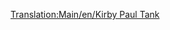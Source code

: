 [[Translation:Main/en/Kirby Paul Tank]]{{Template:Treni/It
|Image=[[File:en/Kirbypaultank.png]]
|Name=Kirby Paul Tank
|Cost=€ 16.406
|Speed=64 km/h (40 mph)
|Weight=47 t
|Power=300 hp (223 kW)
|Annual=€ 1.640
|Designed=1925
|Lifespan=15
|Capacity=N/A
|Description = La Kirby-Paul Tank è tra le motrici disponibili all'avvio del gioco. È economica e ha una bassa velocità e potenza. Esegui l'upgrade da questa non appena il tempo e i soldi te lo consentiranno.
|Real-life = Collett Pannier Tank, in particolare, la [http://en.wikipedia.org/wiki/GWR_5700_Class GWR 5700 Class].
}}